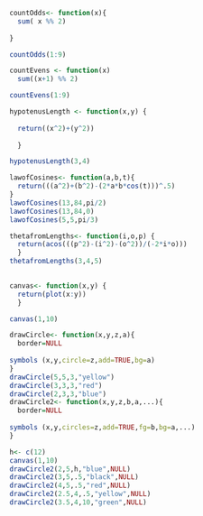 ```r

countOdds<- function(x){
  sum( x %% 2)
  
}

countOdds(1:9)

```

```r
countEvens <- function(x)
  sum((x+1) %% 2)

countEvens(1:9)
```

```r

hypotenusLength <- function(x,y) {
  
  return((x^2)+(y^2))
   
  }

hypotenusLength(3,4)

```

```r
lawofCosines<- function(a,b,t){
  return(((a^2)+(b^2)-(2*a*b*cos(t)))^.5)
}
lawofCosines(13,84,pi/2)
lawofCosines(13,84,0)
lawofCosines(5,5,pi/3)
```

```r
thetafromLengths<- function(i,o,p) {
  return(acos(((p^2)-(i^2)-(o^2))/(-2*i*o)))
  }
thetafromLengths(3,4,5)
  
```

```r
canvas<- function(x,y) {
  return(plot(x:y))
  }

canvas(1,10)

drawCircle<- function(x,y,z,a){
  border=NULL
  
symbols (x,y,circle=z,add=TRUE,bg=a)
}
drawCircle(5,5,3,"yellow")
drawCircle(3,3,3,"red")
drawCircle(2,3,3,"blue")
drawCircle2<- function(x,y,z,b,a,...){
  border=NULL
  
symbols (x,y,circles=z,add=TRUE,fg=b,bg=a,...)
}


```

```r
h<- c(12)
canvas(1,10)
drawCircle2(2,5,h,"blue",NULL)
drawCircle2(3,5,.5,"black",NULL)
drawCircle2(4,5,.5,"red",NULL)
drawCircle2(2.5,4,.5,"yellow",NULL)
drawCircle2(3.5,4,10,"green",NULL)


```
